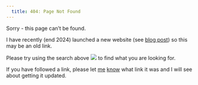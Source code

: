 ```yaml
---
  title: 404: Page Not Found
---
```


Sorry - this page can't be found. 

I have recently (end 2024) launched a new website (see [blog post](blog/2024-09-new-website-quarto/)) so this may be an old link. 

Please try using the search above ![](images/search.png) to find what you are looking for. 

If you have followed a link, please let [me](http://nickbearman.github.io) [know](https://forms.gle/S95f1L8cNZQH5Th76) what link it was and I will see about getting it updated. 
  
